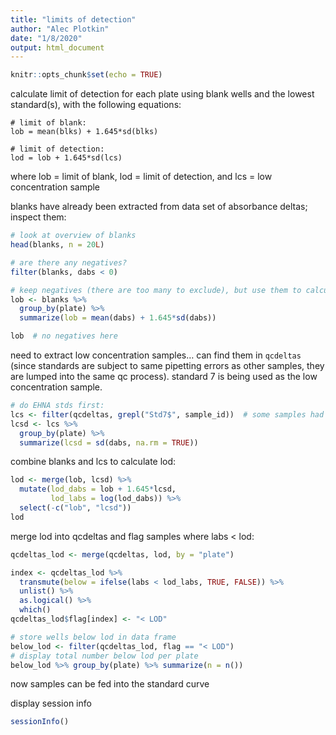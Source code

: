 ```yaml
---
title: "limits of detection"
author: "Alec Plotkin"
date: "1/8/2020"
output: html_document
---
```


```r
knitr::opts_chunk$set(echo = TRUE)
```

calculate limit of detection for each plate using blank wells and the lowest standard(s), with the following equations:

```
# limit of blank:
lob = mean(blks) + 1.645*sd(blks)

# limit of detection:
lod = lob + 1.645*sd(lcs)
```

where lob = limit of blank, lod = limit of detection, and lcs = low concentration sample

blanks have already been extracted from data set of absorbance deltas; inspect them:

```r
# look at overview of blanks
head(blanks, n = 20L)

# are there any negatives?
filter(blanks, dabs < 0)

# keep negatives (there are too many to exclude), but use them to calculate limit of blank:
lob <- blanks %>% 
  group_by(plate) %>% 
  summarize(lob = mean(dabs) + 1.645*sd(dabs))

lob  # no negatives here
```

need to extract low concentration samples... can find them in `qcdeltas` (since standards are subject to same pipetting errors as other samples, they are lumped into the same qc process). standard 7 is being used as the low concentration sample.

```r
# do EHNA stds first:
lcs <- filter(qcdeltas, grepl("Std7$", sample_id))  # some samples had EHNA added to the standards... these samples are excluded
lcsd <- lcs %>%
  group_by(plate) %>%
  summarize(lcsd = sd(dabs, na.rm = TRUE))
```

combine blanks and lcs to calculate lod:

```r
lod <- merge(lob, lcsd) %>% 
  mutate(lod_dabs = lob + 1.645*lcsd,
         lod_labs = log(lod_dabs)) %>%
  select(-c("lob", "lcsd"))
lod
```

merge lod into qcdeltas and flag samples where labs < lod:

```r
qcdeltas_lod <- merge(qcdeltas, lod, by = "plate")

index <- qcdeltas_lod %>%
  transmute(below = ifelse(labs < lod_labs, TRUE, FALSE)) %>%
  unlist() %>%
  as.logical() %>%
  which()
qcdeltas_lod$flag[index] <- "< LOD"

# store wells below lod in data frame
below_lod <- filter(qcdeltas_lod, flag == "< LOD")
# display total number below lod per plate
below_lod %>% group_by(plate) %>% summarize(n = n())
```

now samples can be fed into the standard curve

display session info

```r
sessionInfo()
```
